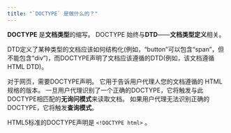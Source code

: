 ```yaml
---
title: "`DOCTYPE` 是做什么的？"
---
```


**DOCTYPE** 是**文档类型**的缩写。 DOCTYPE 始终与**DTD**——**文档类型定义**相关。

DTD定义了某种类型的文档应该如何结构化(例如，“button”可以包含“span”，但不能包含“div”)，而DOCTYPE声明了文档应该遵循的DTD(例如，该文档遵循HTML DTD)。

对于网页，需要DOCTYPE声明。 它用于告诉用户代理人您的文档遵循的 HTML 规格的版本。 一旦用户代理识别了一个正确的DOCTYPE，它将触发与此DOCTYPE相匹配的**无询问模式**来读取文档。 如果用户代理无法识别正确的DOCTYPE，它将触发**查询模式**。

HTML5标准的DOCTYPE声明是 `<!DOCTYPE html>` 。
